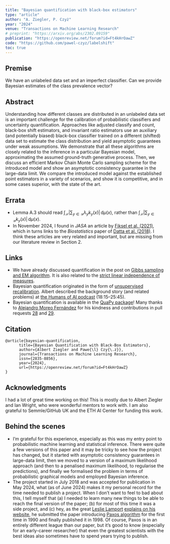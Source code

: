 ```yaml
---
title: "Bayesian quantification with black-box estimators"
type: "article"
author: "A. Ziegler, P. Czyż"
year: "2024"
venue: "Transactions on Machine Learning Research"
# preprint: "https://arxiv.org/abs/2302.09159"
publication: "https://openreview.net/forum?id=Ft4kHrOawZ"
code: "https://github.com/pawel-czyz/labelshift"
toc: true
---
```


## Premise

We have an unlabeled data set and an imperfect classifier. Can we provide Bayesian estimates of the class prevalence vector?

## Abstract

Understanding how different classes are distributed in an unlabeled data set is an important challenge for the calibration of probabilistic classifiers and uncertainty quantification. Approaches like adjusted classify and count, black-box shift estimators, and invariant ratio estimators use an auxiliary (and potentially biased) black-box classifier trained on a different (shifted) data set to estimate the class distribution and yield asymptotic guarantees under weak assumptions. We demonstrate that all these algorithms are closely related to the inference in a particular Bayesian model, approximating the assumed ground-truth generative process. Then, we discuss an efficient Markov Chain Monte Carlo sampling scheme for the introduced model and show an asymptotic consistency guarantee in the large-data limit. We compare the introduced model against the established point estimators in a variety of scenarios, and show it is competitive, and in some cases superior, with the state of the art.

## Errata

- Lemma A.3 should read $\int_{\mathcal X} \left| \sum_{y\in \mathcal{Y} } \lambda_y k_y(x) \right|\, \mathrm{d}\mu(x)$, rather than $\int_{\mathcal X} \left| \sum_{y\in \mathcal{Y} } k_y(x) \right| \, \mathrm{d}\mu(x)$.
- In November 2024, I found in *JASA* an article by [Fiksel et al. (2021)](https://doi.org/10.1080/01621459.2021.1909599), which in turns links to the *Biostatistics* paper of [Datta et al. (2018)](https://doi.org/10.1093/biostatistics/kxaa001). I think these articles are very related and important, but are missing from our literature review in Section 2.

## Links

- We have already discussed quantification in the post on [Gibbs sampling and EM algorithm](../posts/em-gibbs-quantification.qmd). It is also related to the [strict linear independence of measures](../posts/strict-linear-independence-measures.qmd).
- Bayesian quantification originated in the form of [unsupervised recalibration](https://arxiv.org/abs/1908.09157). Albert described the background story (and related problems) at [the Humans of AI podcast](https://humansofai.transistor.fm/episodes/19-the-evolution-of-ai-in-software-development-with-albert-ziegler) (18:15–25:45).
- Bayesian quantification is available in the [QuaPy package](https://github.com/HLT-ISTI/QuaPy)! Many thanks to [Alejandro Moreo Fernández](https://scholar.google.es/citations?user=4RIy5E4AAAAJ) for his kindness and contributions in pull requests [28](https://github.com/HLT-ISTI/QuaPy/pull/28) and [29](https://github.com/HLT-ISTI/QuaPy/pull/29).


## Citation

```
@article{bayesian-quantification,
      title={Bayesian Quantification with Black-Box Estimators}, 
      author={Albert Ziegler and Pawe{\l} Czy{\.z}},
      journal={Transactions on Machine Learning Research},
      issn={2835-8856},
      year={2024},
      url={https://openreview.net/forum?id=Ft4kHrOawZ}
}
```

## Acknowledgments

I had a lot of great time working on this! This is mostly due to Albert Ziegler and Ian Wright, who were wonderful mentors to work with. I am also grateful to Semmle/GitHub UK and the ETH AI Center for funding this work.


## Behind the scenes

- I'm grateful for this experience, especially as this was my entry point to probabilistic machine learning and statistical inference. There were quite a few versions of this paper and it may be tricky to see how the project has changed, but it started with asymptotic consistency guarantees in large-data limit, then we moved to a version of a maximum likelihood approach (and then to a penalised maximum likelihood, to regularise the predictions), and finally we formalised the problem in terms of probabilistic graphical models and employed Bayesian inference.
- The project started in July 2018 and was accepted for publication in May 2024, what (as of June 2024) makes it my personal record for the time needed to publish a project. When I don't want to feel to bad about this, I tell myself that (a) I needed to learn many new things to be able to reach the final version of the paper; (b) for most of this time it was a side project, and (c) hey, as the great [Leslie Lamport](https://en.wikipedia.org/wiki/Leslie_Lamport) [explains on his website](https://lamport.azurewebsites.net/pubs/pubs.html#lamport-paxos), he submitted the paper introducing [Paxos algorithm](https://en.wikipedia.org/wiki/Paxos_(computer_science)) for the first time in 1990 and finally published it in 1998. Of course, Paxos is in an entirely different league than our paper, but it's good to know (especially for an early-career researcher) that even the greatest scientists with the best ideas also sometimes have to spend years trying to publish.  
